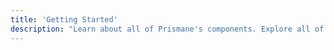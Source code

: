 ---
title: 'Getting Started'
description: "Learn about all of Prismane's components. Explore all of the components that we ordered by their type."
---

<GettingStarted category="components" />
